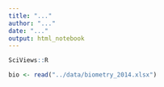```yaml
---
title: "..."
author: "..."
date: "..."
output: html_notebook
---
```


```r
SciViews::R
```

```r
bio <- read("../data/biometry_2014.xlsx")
```

